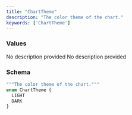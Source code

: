 ```yaml
---
title: "ChartTheme"
description: "The color theme of the chart."
keywords: ['ChartTheme']
---
```


### Values

<ResponseField name="LIGHT" type="enum">
  No description provided
</ResponseField>

<ResponseField name="DARK" type="enum">
  No description provided
</ResponseField>

### Schema


```graphql 
"""The color theme of the chart."""
enum ChartTheme {
  LIGHT
  DARK
}
```
